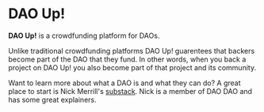 # DAO Up!

**DAO Up!** is a crowdfunding platform for DAOs.

Unlike traditional crowdfunding platforms DAO Up! guarentees that
backers become part of the DAO that they fund. In other words, when
you back a project on DAO Up! you also become part of that project and
its community.

Want to learn more about what a DAO is and what they can do? A great
place to start is Nick Merrill's
[substack](https://substack.com/profile/13257156-nick-merrill). Nick
is a member of DAO DAO and has some great explainers.
